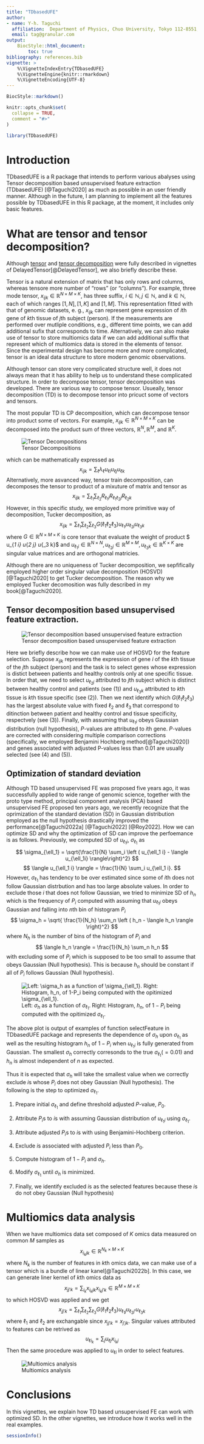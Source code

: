 ```yaml
---
title: "TDbasedUFE"
author:
- name: Y-h. Taguchi
  affiliation:  Department of Physics, Chuo University, Tokyo 112-8551, Japan
  email: tag@granular.com
output: 
    BiocStyle::html_document:
        toc: true
bibliography: references.bib 
vignette: >
    %\VignetteIndexEntry{TDbasedUFE}
    %\VignetteEngine{knitr::rmarkdown}
    %\VignetteEncoding{UTF-8}
---
```

<!--
%% \VignetteEngine{knitr::knitr}
-->

```r
BiocStyle::markdown()
```

```r
knitr::opts_chunk$set(
  collapse = TRUE,
  comment = "#>"
)
```

```r
library(TDbasedUFE)
```

# Introduction

TDbasedUFE is a R package that intends to perform various abalyses using
Tensor decomposition based unsupervised feature extraction (TDbasedUFE) 
[@Taguchi2020]
as much as possible in an user friendly manner. 
Although in the future, I am planning to implement all the features possible 
by TDbasedUFE in this R package, at the moment, it includes only basic features.

# What are tensor and tensor decomposition?

Although [tensor](https://bioconductor.org/packages/release/bioc/vignettes/DelayedTensor/inst/doc/DelayedTensor_1.html#12_What_is_Tensor) and [tensor decomposition](https://bioconductor.org/packages/release/bioc/vignettes/DelayedTensor/inst/doc/DelayedTensor_1.html#13_What_is_Tensor_Decomposition) were fully described in vignettes of 
DelayedTensor[@DelayedTensor], we also briefly describe these.

Tensor is a natural extension of matrix that has only rows and columns, whereas
tensore more number of "rows" (or "columns"). For example, three mode tensor,
$x_{ijk} \in \mathbb{R}^{N \times M \times K}$, has three suffix, $i \in \mathbb{N}, j \in \mathbb{N}$, and $k \in \mathbb{N}$, each of which 
ranges $[1, N], [1, K]$ and $[1,M]$. 
This representation fitted with that of genomic datasets, e. g., $x_{ijk}$ can represent gene expression of $i$th gene of $k$th tissue of $j$th subject (person). If the measurements are performed over mutliple conditions, e.g., different time points, we can add additional sufix that corresponds to time. Alternatively, we can also make use of tensor to store multiomics data if we can add additional suffix that represent which of multiomics data is stored in the elements of tensor. 
Since the experimental design has become more and more complicated, tensor is an ideal data structure to store modern genomic observations.

Although tensor can store very complicated structure well, it does not always mean that it has ability to help us to understand these complicated structure. In order to decompose tensor, tensor decomposition was developed. There are various way to compose tensor. Usueally, tensor decomposition (TD) is to decompose tensor into pricuct some of vectors and tensors. 

The most popular TD is CP decomposition, which can decompose tensor into product 
some of vectors. For example, $x_{ijk} \in \mathbb{R}^{N \times M \times K}$ can
be decomposed into the product sum of three vectors, $\mathbb{R}^N,
\mathbb{R}^M$, and $\mathbb{R}^K$. 

![Tensor Decompositions](./fig1.jpg)

which can be mathematically expressed as
$$
x_{ijk} = \sum_\ell \lambda_\ell u_{\ell i} u_{\ell j} u_{\ell k}
$$
Alternatively, more asvanced way, tensor train decomposition,  can decomposes the tensor to product of a mixuture of matrix and tensor as
$$
x_{ijk} = \sum_{\ell_1} \sum_{\ell_2} R_{\ell_1 i} R_{\ell_1 \ell_2 j} R_{\ell_2 k}
$$
However, in this specific study, we employed more primitive way of decomposition, Tucker decomposition, as
$$
x_{ijk} = \sum_{\ell_1} \sum_{\ell_2} \sum_{\ell_3} G(\ell_1 \ell_2 \ell_3) u_{\ell_1 i} u_{\ell_2 j} u_{\ell_3 k}
$$
where $G \in \mathbb{R}^{N \times M \times K}$ is core tensor that evaluate the weight of  product 
$  u_{\ell_1 i} u_{\ell_2 j} u_{\ell_3 k}$ and $u_{\ell_1 i} \in \mathbb{R}^{N \times N},
u_{\ell_2 j} \in \mathbb{R}^{M \times M}, u_{\ell_3 k} \in \mathbb{R}^{K \times K}$ are singular value matrices and are orthogonal matricies. 

Although there are no uniqueness of Tucker decomposition, we sepfifically employed 
higher order singular value decomposition (HOSVD) [@Taguchi2020] to get Tucker decomposition.
The reason why we employed Tucker decomosition was fully described in my book[@Taguchi2020].

 

## Tensor decomposition based unsupervised feature extraction.

![Tensor decomposition based unsupervised feature extraction](./fig2.jpg)

Here we briefly describe how we can make use of HOSVD for the feature selection.
Suppose $x_{ijk}$ represents the expression of gene $i$ of the $k$th tissue of the $j$th subject (person) and the task is to select genes whose expression is distict between patients and healthy controls only at one specific tissue.
In order that, we need to select  $u_{\ell_2 j}$ attributed to $j$th subject which is distinct between healthy control and patients (see (1)) and  $u_{\ell_3 k}$ attributed to $k$th tissue is $k$th tissue specific (see (2)). Then we next identify which $G(\ell_1 \ell_2 \ell_3)$ has the largest absolute value with fixed $\ell_2$ and $\ell_3$ that correspond to ditinction between patient and healthy control and tissue specificity, respectvely (see (3)). Finally, with assuming that $u_{\ell_1 i}$ obeys Gaussian distribution (null hypothesis), $P$-values are attributed to $i$th gene.
$P$-values are corrected with considering multiple comparison corrections (specifically, we employed Benjamini Hochberg method[@Taguchi2020]) and genes associated with adjusted P-values less than 0.01 are usually selected (see (4) and (5)).

## Optimization of standard deviation

Although TD based unsupervised FE was proposed five years ago, it was successfully applied to wide range of genomic science, together with the proto type method, principal component analysis (PCA) based unsupervised FE proposed ten years ago, we recently recognize that the oprimization of the standard deviation (SD) in Gaussian  distribution employed as the null hypothesis drastically improved the performance[@Taguchi2022a] [@Taguchi2022] [@Roy2022].
How we can optimize SD and why the optimization of SD can improve the perfoemance is as follows. Previously, we computed SD of $u_{\ell_1 i}$, $\sigma_{\ell_1}$ as
$$
\sigma_{\ell_1} = \sqrt{\frac{1}{N} \sum_i \left ( u_{\ell_1 i} - \langle u_{\ell_1i} \rangle\right)^2}
$$
$$
\langle u_{\ell_1 i} \rangle = \frac{1}{N} \sum_i u_{\ell_1 i}.
$$
However, $\sigma_{\ell_1}$ has tendency to be over estimated since some of $i$th does not follow Gaussian distrbution and has too large absolute values.
In order to exclude those $i$ that does not follow Gaussian, we tried to minimize SD of $h_n$ which is the frequency of $P_i$ computed with assuming that $u_{\ell_1 i}$ obeys Gaussian and falling into $n$th bin of histogram $P_i$
$$
\sigma_h = \sqrt{ \frac{1}{N_h} \sum_n \left ( h_n - \langle h_n \rangle \right)^2}
$$
where $N_h$ is the number of bins of the histogram of $P_i$ and 
$$
\langle h_n \rangle = \frac{1}{N_h} \sum_n h_n
$$
with excluding some of $P_i$ which is supposed to be too small to assume that obeys Gaussian (Null hypothesis).  This is because $h_n$ should be constant if all of $P_i$ follows Gaussian (Null hypothesis).  


![Left: $\sigma_h$ as a function of $\sigma_{\ell_1}$. Right: Histogram, $h_n$, of $1-P_i$ being computed with the opitimized $\sigma_{\ell_1}$.  ](./fig3.jpg)

The above plot is output of examples of function selectFeature in TDbasedUFE package and represents the dependence of $\sigma_h$ upon $\sigma_{\ell_1}$ as well as the resulting histogram $h_n$ of $1-P_i$ when $u_{\ell_1 i}$ is fully generated from Gaussian. The smallest $\sigma_h$ correctly corresonds to the true $\sigma_{\ell_1} (=0.01)$ and $h_n$ is almost independent of $n$ as expected. 

Thus it is expected that $\sigma_h$ will take the smallest value when we correctly exclude $i$s whose $P_i$ does not obey Gaussian (Null hypothesis).
The following is the step to optimized $\sigma_{\ell_1}$.

1. Prepare initial $\sigma_{\ell_1}$ and define threshold adjusted $P$-value, $P_0$.

1. Attribute $P_i$s to $i$s with assuming Gaussian distribution of $u_{\ell_1 i}$ using $\sigma_{\ell_1}$.

1. Attribute adjusted $P_i$s to $i$s with using Benjamini-Hochberg criterion.

1. Exclude $i$s associated with adjusted $P_i$ less than $P_0$.

1. Compute histogram of $1-P_i$ and $\sigma_h$.

1. Modify $\sigma_{\ell_1}$ until $\sigma_h$ is minimized.

1. Finally, we identify excluded $i$s  as the selected features because these $i$s do not obey Gaussian (Null hypothesis)  


# Multiomics data analysis

When we have multiomics data set composed of $K$ omics data measured on common $M$ samples as
$$
x_{i_k j k} \in \mathbb{R}^{N_k \times M \times K}
$$
where $N_k$ is the number of features in $k$th omics data, we can make use of a tensor which is a bundle of linear kanel[@Taguchi2022b]. In this case, we can generate liner kernel of $k$th omics data as
$$
  x_{jj'k} = \sum_{i_k} x_{i_kjk}x_{i_kj'k} \in \mathbb{R}^{M \times M \times K}
$$
to which HOSVD was applied and we get
$$
x_{jj'k} = \sum_{\ell_1} \sum_{\ell_2} \sum_{\ell_3} G(\ell_1 \ell_2 \ell_3) u_{\ell_1 j} u_{\ell_2 j'} u_{\ell_3 k} 
$$
where $\ell_1$ and $\ell_2$ are exchangable since $x_{jj'k} = x_{j'jk}$.
Singular values attributed to features can be retrived as
$$
u_{\ell i_k} = \sum_j u_{\ell j} x_{i_kj} 
$$
Then the same procedure was applied to $u_{\ell i}$ in order to select features.

![Multiomics analysis](./fig15.jpg)

# Conclusions

In this vignettes, we explain how TD based unsupervised FE can work with optimized SD. In the other vignettes, we introduce how it works well in the real examples.

```r
sessionInfo()
```

